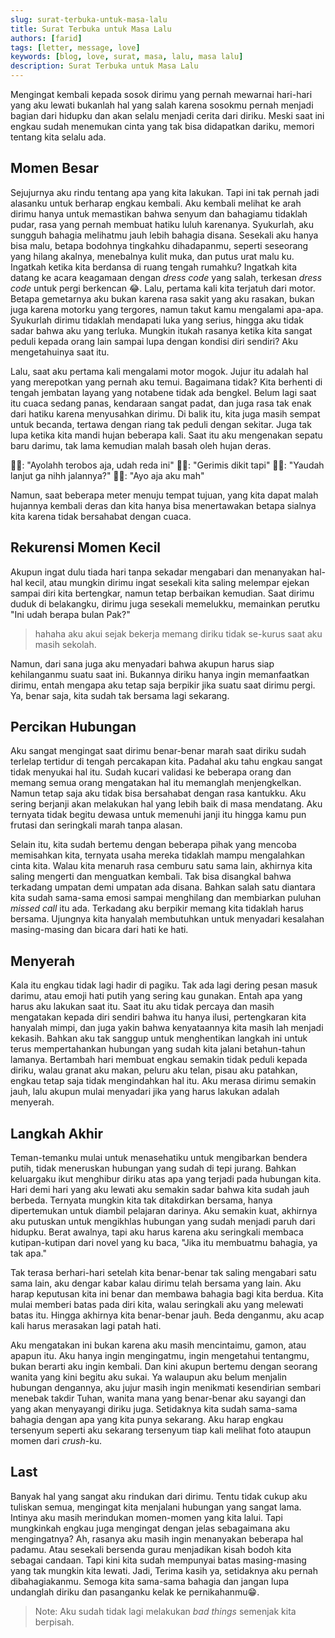 ```yaml
---
slug: surat-terbuka-untuk-masa-lalu
title: Surat Terbuka untuk Masa Lalu
authors: [farid]
tags: [letter, message, love]
keywords: [blog, love, surat, masa, lalu, masa lalu]
description: Surat Terbuka untuk Masa Lalu
---
```


Mengingat kembali kepada sosok dirimu yang pernah mewarnai hari-hari yang aku lewati bukanlah hal yang salah karena sosokmu pernah
menjadi bagian dari hidupku dan akan selalu menjadi cerita dari diriku. Meski saat ini engkau sudah menemukan cinta yang tak bisa
didapatkan dariku, memori tentang kita selalu ada.

<!--truncate-->

## Momen Besar

Sejujurnya aku rindu tentang apa yang kita lakukan. Tapi ini tak pernah jadi alasanku untuk berharap engkau kembali. Aku kembali melihat
ke arah dirimu hanya untuk memastikan bahwa senyum dan bahagiamu tidaklah pudar, rasa yang pernah membuat hatiku luluh karenanya. Syukurlah,
aku sungguh bahagia melihatmu jauh lebih bahagia disana. Sesekali aku hanya bisa malu, betapa bodohnya tingkahku dihadapanmu, seperti
seseorang yang hilang akalnya, menebalnya kulit muka, dan putus urat malu ku. Ingatkah ketika kita berdansa di ruang tengah rumahku? Ingatkah
kita datang ke acara keagamaan dengan _dress code_ yang salah, terkesan _dress code_ untuk pergi berkencan 😂. Lalu, pertama kali kita
terjatuh dari motor. Betapa gemetarnya aku bukan karena rasa sakit yang aku rasakan, bukan juga karena motorku yang tergores, namun takut
kamu mengalami apa-apa. Syukurlah dirimu tidaklah mendapati luka yang serius, hingga aku tidak sadar bahwa aku yang terluka. Mungkin
itukah rasanya ketika kita sangat peduli kepada orang lain sampai lupa dengan kondisi diri sendiri? Aku mengetahuinya saat itu.

Lalu, saat aku pertama kali mengalami motor mogok. Jujur itu adalah hal yang merepotkan yang pernah aku temui. Bagaimana tidak? Kita berhenti
di tengah jembatan layang yang notabene tidak ada bengkel. Belum lagi saat itu cuaca sedang panas, kendaraan sangat padat, dan juga rasa
tak enak dari hatiku karena menyusahkan dirimu. Di balik itu, kita juga masih sempat untuk becanda, tertawa dengan riang tak peduli dengan
sekitar. Juga tak lupa ketika kita mandi hujan beberapa kali. Saat itu aku mengenakan sepatu baru darimu, tak lama kemudian malah basah oleh
hujan deras.

🧑🏻: "Ayolahh terobos aja, udah reda ini"
👧🏻: "Gerimis dikit tapi"
🧑🏻: "Yaudah lanjut ga nihh jalannya?"
👧🏻: "Ayo aja aku mah"

Namun, saat beberapa meter menuju tempat tujuan, yang kita dapat malah hujannya kembali deras dan kita hanya bisa menertawakan betapa
sialnya kita karena tidak bersahabat dengan cuaca.

## Rekurensi Momen Kecil

Akupun ingat dulu tiada hari tanpa sekadar mengabari dan menanyakan hal-hal kecil, atau mungkin dirimu ingat sesekali kita saling melempar
ejekan sampai diri kita bertengkar, namun tetap berbaikan kemudian. Saat dirimu duduk di belakangku, dirimu juga sesekali memelukku,
memainkan perutku "Ini udah berapa bulan Pak?"

> hahaha aku akui sejak bekerja memang diriku tidak se-kurus saat aku masih sekolah.

Namun, dari sana juga aku menyadari bahwa akupun harus siap kehilanganmu suatu saat ini. Bukannya diriku hanya ingin memanfaatkan dirimu,
entah mengapa aku tetap saja berpikir jika suatu saat dirimu pergi. Ya, benar saja, kita sudah tak bersama lagi sekarang.

## Percikan Hubungan

Aku sangat mengingat saat dirimu benar-benar marah saat diriku sudah terlelap tertidur di tengah percakapan kita. Padahal aku tahu engkau
sangat tidak menyukai hal itu. Sudah kucari validasi ke beberapa orang dan memang semua orang mengatakan hal itu memanglah menjengkelkan.
Namun tetap saja aku tidak bisa bersahabat dengan rasa kantukku. Aku sering berjanji akan melakukan hal yang lebih baik di masa mendatang.
Aku ternyata tidak begitu dewasa untuk memenuhi janji itu hingga kamu pun frutasi dan seringkali marah tanpa alasan.

Selain itu, kita sudah bertemu dengan beberapa pihak yang mencoba memisahkan kita, ternyata usaha mereka tidaklah mampu mengalahkan
cinta kita. Walau kita menaruh rasa cemburu satu sama lain, akhirnya kita saling mengerti dan menguatkan kembali. Tak bisa disangkal bahwa
terkadang umpatan demi umpatan ada disana. Bahkan salah satu diantara kita sudah sama-sama emosi sampai menghilang dan membiarkan puluhan
_missed call_ itu ada. Terkadang aku berpikir memang kita tidaklah harus bersama. Ujungnya kita hanyalah membutuhkan untuk menyadari
kesalahan masing-masing dan bicara dari hati ke hati.

## Menyerah

Kala itu engkau tidak lagi hadir di pagiku. Tak ada lagi dering pesan masuk darimu, atau emoji hati putih yang sering kau gunakan. Entah
apa yang harus aku lakukan saat itu. Saat itu aku tidak percaya dan masih mengatakan kepada diri sendiri bahwa itu hanya ilusi, pertengkaran
kita hanyalah mimpi, dan juga yakin bahwa kenyataannya kita masih lah menjadi kekasih. Bahkan aku tak sanggup untuk menghentikan langkah ini untuk
terus mempertahankan hubungan yang sudah kita jalani betahun-tahun lamanya. Bertambah hari membuat engkau semakin tidak peduli kepada diriku,
walau granat aku makan, peluru aku telan, pisau aku patahkan, engkau tetap saja tidak mengindahkan hal itu. Aku merasa dirimu semakin jauh,
lalu akupun mulai menyadari jika yang harus lakukan adalah menyerah.

## Langkah Akhir

Teman-temanku mulai untuk menasehatiku untuk mengibarkan bendera putih, tidak meneruskan hubungan yang sudah di tepi jurang. Bahkan
keluargaku ikut menghibur diriku atas apa yang terjadi pada hubungan kita. Hari demi hari yang aku lewati aku semakin sadar bahwa kita
sudah jauh berbeda. Ternyata mungkin kita tak ditakdirkan bersama, hanya dipertemukan untuk diambil pelajaran darinya. Aku semakin kuat,
akhirnya aku putuskan untuk mengikhlas hubungan yang sudah menjadi paruh dari hidupku. Berat awalnya, tapi aku harus karena aku seringkali
membaca kutipan-kutipan dari novel yang ku baca, "Jika itu membuatmu bahagia, ya tak apa."

Tak terasa berhari-hari setelah kita benar-benar tak saling mengabari satu sama lain, aku dengar kabar kalau dirimu telah bersama yang lain.
Aku harap keputusan kita ini benar dan membawa bahagia bagi kita berdua. Kita mulai memberi batas pada diri kita, walau seringkali aku
yang melewati batas itu. Hingga akhirnya kita benar-benar jauh. Beda denganmu, aku acap kali harus merasakan lagi patah hati.

Aku mengatakan ini bukan karena aku masih mencintaimu, gamon, atau apapun itu. Aku hanya ingin mengingatmu, ingin mengetahui tentangmu,
bukan berarti aku ingin kembali. Dan kini akupun bertemu dengan seorang wanita yang kini begitu aku sukai. Ya walaupun aku belum menjalin
hubungan dengannya, aku jujur masih ingin menikmati kesendirian sembari menebak takdir Tuhan, wanita mana yang benar-benar aku sayangi dan
yang akan menyayangi diriku juga. Setidaknya kita sudah sama-sama bahagia dengan apa yang kita punya sekarang. Aku harap engkau tersenyum
seperti aku sekarang tersenyum tiap kali melihat foto ataupun momen dari _crush_-ku.

## Last

Banyak hal yang sangat aku rindukan dari dirimu. Tentu tidak cukup aku tuliskan semua, mengingat kita menjalani hubungan yang sangat lama.
Intinya aku masih merindukan momen-momen yang kita lalui. Tapi mungkinkah engkau juga mengingat dengan jelas sebagaimana aku mengingatnya?
Ah, rasanya aku masih ingin menanyakan beberapa hal padamu. Atau sesekali bersenda gurau menjadikan kisah bodoh kita sebagai candaan.
Tapi kini kita sudah mempunyai batas masing-masing yang tak mungkin kita lewati. Jadi, Terima kasih ya, setidaknya aku pernah
dibahagiakanmu. Semoga kita sama-sama bahagia dan jangan lupa undanglah diriku dan pasanganku kelak ke pernikahanmu😁.

> Note: Aku sudah tidak lagi melakukan _bad things_ semenjak kita berpisah.
